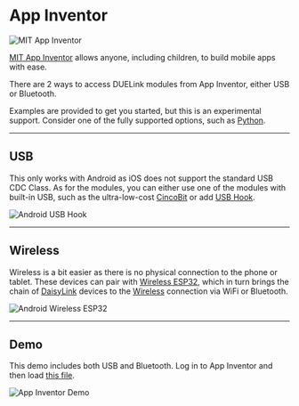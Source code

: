 # App Inventor


![MIT App Inventor](pathname:///img/app-inventor.png)

[MIT App Inventor](https://appinventor.mit.edu/) allows anyone, including children, to build mobile apps with ease.

There are 2 ways to access DUELink modules from App Inventor, either USB or Bluetooth.

Examples are provided to get you started, but this is an experimental support. Consider one of the fully supported options, such as [Python](./python).

---

## USB

This only works with Android as iOS does not support the standard USB CDC Class. As for the modules, you can either use one of the modules with built-in USB, such as the ultra-low-cost [CincoBit](../products/mccincobit-e) or add [USB Hook](../products/adusbhook-a).

![Android USB Hook](pathname:///img/android-usbhook.png)

---

## Wireless

Wireless is a bit easier as there is no physical connection to the phone or tablet. These devices can pair with [Wireless ESP32](../products/wlesp32-a), which in turn brings the chain of [DaisyLink](../engine/daisylink) devices to the [Wireless](../interface/wireless) connection via WiFi or Bluetooth.

![Android Wireless ESP32](pathname:///img/wireless-daisylink.png)

---

## Demo

This demo includes both USB and Bluetooth. Log in to App Inventor and then load [this file](https://github.com/ghi-electronics/duelink-libraries/tree/main/appinventor).


![App Inventor Demo](pathname:///img/appinventor-demo.png)

